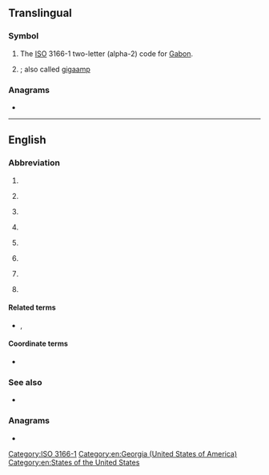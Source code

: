 {{also|Appendix:Variations of "ga"}}
==Translingual==
{{wikipedia}}

===Symbol===
{{head|mul|symbol}}

# The [[ISO]] 3166-1 two-letter (alpha-2) code for [[Gabon]].
# {{SI-unit-abb|giga|ampere|[[electrical current]]}}; also called [[gigaamp]]

===Anagrams===

*{{l|mul|AG}}

[[Category:ISO 3166-1]]

----

==English==

===Abbreviation===
{{rfc-header|Abbreviation}}
{{en-abbr}}

# {{abbreviation of|general availability|lang=en}}
# {{lb|en|aviation|general}} {{abbreviation of|general aviation|lang=en}}
# {{lb|en|linguistics}} {{abbreviation of|General American|lang=en}}
# {{lb|en|netball}} {{abbreviation of|goal attack|lang=en}}
# {{lb|en|chiefly|US}} {{abbreviation of|Georgia|lang=en}}
# {{lb|en|software}} {{abbreviation of|genetic algorithm|lang=en}}
# {{lb|en|sports}} {{abbreviation of|[[goals]] [[against]]|lang=en}}
# {{lb|en|[[TTY]]}} {{abbreviation of|go ahead|lang=en}}

====Related terms====
* {{sense|sports}} {{l|en|G}}, {{l|en|GF}}

====Coordinate terms====
* {{sense|aviation}} {{l|en|AG}} {{gloss|agricultural aviation}}

===See also===
* {{projectlink|wikipedia|Genetic algorithm}}

===Anagrams===
* {{anagrams|en|A/G|AG|Ag|Ag.|ag|ag-}}

[[Category:en:Georgia (United States of America)]]
[[Category:en:States of the United States]]